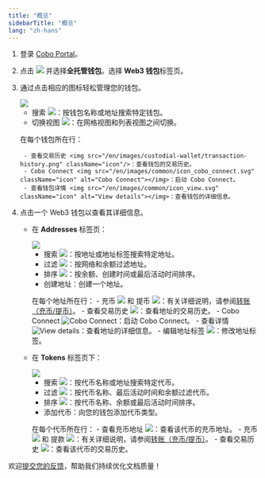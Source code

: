 ```yaml
---
title: "概览"
sidebarTitle: "概览"
lang: "zh-hans"
---
```


1. 登录 [Cobo Portal](https://portal.cobo.com/login)。
2. 点击 <img src="/en/images/custodial-wallet/wallet-icon.svg" className="icon"/> 并选择**全托管钱包**。选择 **Web3 钱包**标签页。
3. 通过点击相应的图标轻松管理您的钱包。

    <img src="/en/images/custodial-wallet/web3/web3-wallet-list.png" className="screenshot_full_screen"/>

    - 搜索 <img src="/en/images/custodial-wallet/search.svg" className="icon"/>：按钱包名称或地址搜索特定钱包。
    - 切换视图 <img src="/en/images/mpc-wallet/icon_list.svg" className="icon"></img>：在网格视图和列表视图之间切换。

    在每个钱包所在行：

        - 查看交易历史 <img src="/en/images/custodial-wallet/transaction-history.png" className="icon"/>：查看钱包的交易历史。
        - Cobo Connect <img src="/en/images/common/icon_cobo_connect.svg" className="icon" alt="Cobo Connect"></img>：启动 Cobo Connect。
        - 查看钱包详情 <img src="/en/images/common/icon_view.svg" className="icon" alt="View details"></img>：查看钱包的详细信息。

4. 点击一个 Web3 钱包以查看其详细信息。

    - 在 **Addresses** 标签页：

        <img src="/en/images/custodial-wallet/web3/addresses-tab.png" className="screenshot_full_screen"/>

        - 搜索 <img src="/en/images/custodial-wallet/search.svg" className="icon"/>：按地址或地址标签搜索特定地址。
        - 过滤 <img src="/en/images/custodial-wallet/filter.png" className="icon"/>：按网络和余额过滤地址。
        - 排序 <img src="/en/images/smart-contract-wallet/button_sort.svg" className="icon"></img>：按余额、创建时间或最后活动时间排序。
        - 创建地址：创建一个地址。

        在每个地址所在行：
            - 充币 <img src="/en/images/custodial-wallet/deposit-icon.png" className="icon"/> 和 提币 <img src="/en/images/custodial-wallet/withdraw-icon.png" className="icon"/>：有关详细说明，请参阅[转账（充币/提币）](/cn/portal/custodial-wallets/web3-wallets/transfers)。
            - 查看交易历史 <img src="/en/images/custodial-wallet/transaction-history.png" className="icon"/>：查看地址的交易历史。
            - Cobo Connect <img src="/en/images/common/icon_cobo_connect.svg" className="icon" alt="Cobo Connect"></img>：启动 Cobo Connect。
            - 查看详情 <img src="/en/images/common/icon_view.svg" className="icon" alt="View details"></img>：查看地址的详细信息。
            - 编辑地址标签 <img src="/en/images/mpc-wallet/icon_edit.svg" className="icon"></img>：修改地址标签。

    - 在 **Tokens** 标签页下：

        <img src="/en/images/custodial-wallet/web3/tokens-tab.png" className="screenshot_full_screen"/>

        - 搜索 <img src="/en/images/custodial-wallet/search.svg" className="icon"/>：按代币名称或地址搜索特定代币。
        - 过滤 <img src="/en/images/custodial-wallet/filter.png" className="icon"/>：按代币名称、最后活动时间和余额过滤代币。
        - 排序 <img src="/en/images/smart-contract-wallet/button_sort.svg" className="icon"></img>：按代币名称、余额或最后活动时间排序。
        - 添加代币：向您的钱包添加代币类型。

        在每个代币所在行：
            - 查看充币地址 <img src="/en/images/custodial-wallet/view-deposit-address.png" className="icon"/>：查看该代币的充币地址。
            - 充币 <img src="/en/images/custodial-wallet/deposit-icon.png" className="icon"/> 和 提款 <img src="/en/images/custodial-wallet/withdraw-icon.png" className="icon"/>：有关详细说明，请参阅[转账（充币/提币）](/cn/portal/custodial-wallets/web3-wallets/transfers)。
            - 查看交易历史 <img src="/en/images/custodial-wallet/transaction-history.png" className="icon"/>：查看该代币的交易历史。

<Tip>欢迎[提交您的反馈](https://forms.zohopublic.com/cobo/form/DocumentFeedbackForm/formperma/QvLOhxJv1_JMsJ-1dleZ8Itb_7rzN-LtgvsDdxosoVI?referrername=manuals)，帮助我们持续优化文档质量！</Tip>

